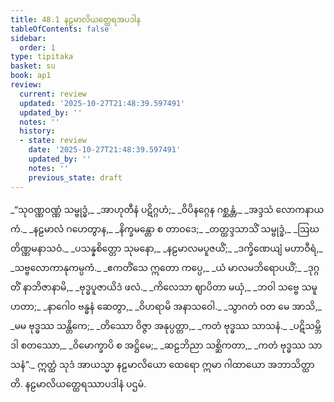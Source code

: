 ```yaml
---
title: 48.1 နဠမာလိယတ္ထေရအပဒါန
tableOfContents: false
sidebar:
  order: 1
type: tipitaka
basket: su
book: ap1
review:
  current: review
  updated: '2025-10-27T21:48:39.597491'
  updated_by: ''
  notes: ''
  history:
  - state: review
    date: '2025-10-27T21:48:39.597491'
    updated_by: ''
    notes: ''
    previous_state: draft
---
```



<ReviewStatus review={frontmatter.review} showDetails={true} />

<HypothesisAnnotation frontmatter={frontmatter} />

<DynamicBreadcrumb />

<Division number="1" book="ap1" e="ch" v="20" p="429">

<Paragraph number="6066" type="verses" book="ap1">
_“သုဝဏ္ဏဝဏ္ဏံ သမ္ဗုဒ္ဓံ,_  
_အာဟုတီနံ ပဋိဂ္ဂဟံ;_  
_ဝိပိနဂ္ဂေန ဂစ္ဆန္တံ,_  
_အဒ္ဒသံ လောကနာယကံ._  

</Paragraph>

</Division>
<Division number="2" book="ap1" e="ch" v="20" p="429">

<Paragraph number="6067" type="verses" book="ap1">
_နဠမာလံ ဂဟေတွာန,_  
_နိက္ခမန္တော စ တာဝဒေ;_  
_တတ္ထဒ္ဒသာသိံ သမ္ဗုဒ္ဓံ,_  
_ဩဃတိဏ္ဏမနာသဝံ._  

</Paragraph>

</Division>
<Division number="3" book="ap1" e="ch" v="20" p="429">

<Paragraph number="6068" type="verses" book="ap1">
_ပသန္နစိတ္တော သုမနော,_  
_နဠမာလမပူဇယိံ;_  
_ဒက္ခိဏေယျံ မဟာဝီရံ,_  
_သဗ္ဗလောကာနုကမ္ပကံ._  

</Paragraph>

</Division>
<Division number="4" book="ap1" e="ch" v="20" p="429">

<Paragraph number="6069" type="verses" book="ap1">
_ဧကတိံသေ ဣတော ကပ္ပေ,_  
_ယံ မာလမဘိရောပယိံ;_  
_ဒုဂ္ဂတိံ နာဘိဇာနာမိ,_  
_ဗုဒ္ဓပူဇာယိဒံ ဖလံ._  

</Paragraph>

</Division>
<Division number="5" book="ap1" e="ch" v="20" p="429">

<Paragraph number="6070" type="verses" book="ap1">
_ကိလေသာ ဈာပိတာ မယှံ,_  
_ဘဝါ သဗ္ဗေ သမူဟတာ;_  
_နာဂေါဝ ဗန္ဓနံ ဆေတွာ,_  
_ဝိဟရာမိ အနာသဝေါ._  

</Paragraph>

</Division>
<Division number="6" book="ap1" e="ch" v="20" p="429">

<Paragraph number="6071" type="verses" book="ap1">
_သွာဂတံ ဝတ မေ အာသိ,_  
_မမ ဗုဒ္ဓဿ သန္တိကေ;_  
_တိဿော ဝိဇ္ဇာ အနုပ္ပတ္တာ,_  
_ကတံ ဗုဒ္ဓဿ သာသနံ._  

</Paragraph>

</Division>
<Division number="7" book="ap1" e="ch" v="20" p="429">

<Paragraph number="6072" type="verses" book="ap1">
_ပဋိသမ္ဘိဒါ စတဿော,_  
_ဝိမောက္ခာပိ စ အဋ္ဌိမေ;_  
_ဆဠဘိညာ သစ္ဆိကတာ,_  
_ကတံ ဗုဒ္ဓဿ သာသနံ”._  

</Paragraph>

<Paragraph number="6073" book="ap1">
ဣတ္ထံ သုဒံ အာယသ္မာ နဠမာလိယော ထေရော ဣမာ ဂါထာယော အဘာသိတ္ထာတိ.

</Paragraph>
</Division>

<Paragraph number="6074" type="center" book="ap1">
နဠမာလိယတ္ထေရဿာပဒါနံ ပဌမံ.
</Paragraph>
